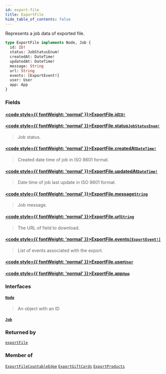 ```yaml
---
id: export-file
title: ExportFile
hide_table_of_contents: false
---
```








Represents a job data of exported file.

```graphql
type ExportFile implements Node, Job {
  id: ID!
  status: JobStatusEnum!
  createdAt: DateTime!
  updatedAt: DateTime!
  message: String
  url: String
  events: [ExportEvent!]
  user: User
  app: App
}
```


### Fields

#### [<code style={{ fontWeight: 'normal' }}>ExportFile.<b>id</b></code>](#)<Bullet />[`ID!`](../../../developer/api-reference/scalars/id) <Badge class="secondary" text="non-null"/> <Badge class="secondary" text="scalar"/>
> 
> 

#### [<code style={{ fontWeight: 'normal' }}>ExportFile.<b>status</b></code>](#)<Bullet />[`JobStatusEnum!`](../../../developer/api-reference/enums/job-status-enum) <Badge class="secondary" text="non-null"/> <Badge class="secondary" text="enum"/>
> Job status.
> 

#### [<code style={{ fontWeight: 'normal' }}>ExportFile.<b>createdAt</b></code>](#)<Bullet />[`DateTime!`](../../../developer/api-reference/scalars/date-time) <Badge class="secondary" text="non-null"/> <Badge class="secondary" text="scalar"/>
> Created date time of job in ISO 8601 format.
> 

#### [<code style={{ fontWeight: 'normal' }}>ExportFile.<b>updatedAt</b></code>](#)<Bullet />[`DateTime!`](../../../developer/api-reference/scalars/date-time) <Badge class="secondary" text="non-null"/> <Badge class="secondary" text="scalar"/>
> Date time of job last update in ISO 8601 format.
> 

#### [<code style={{ fontWeight: 'normal' }}>ExportFile.<b>message</b></code>](#)<Bullet />[`String`](../../../developer/api-reference/scalars/string) <Badge class="secondary" text="scalar"/>
> Job message.
> 

#### [<code style={{ fontWeight: 'normal' }}>ExportFile.<b>url</b></code>](#)<Bullet />[`String`](../../../developer/api-reference/scalars/string) <Badge class="secondary" text="scalar"/>
> The URL of field to download.
> 

#### [<code style={{ fontWeight: 'normal' }}>ExportFile.<b>events</b></code>](#)<Bullet />[`[ExportEvent!]`](../../../developer/api-reference/objects/export-event) <Badge class="secondary" text="list"/> <Badge class="secondary" text="object"/>
> List of events associated with the export.
> 

#### [<code style={{ fontWeight: 'normal' }}>ExportFile.<b>user</b></code>](#)<Bullet />[`User`](../../../developer/api-reference/objects/user) <Badge class="secondary" text="object"/>
> 
> 

#### [<code style={{ fontWeight: 'normal' }}>ExportFile.<b>app</b></code>](#)<Bullet />[`App`](../../../developer/api-reference/objects/app) <Badge class="secondary" text="object"/>
> 
> 

### Interfaces

#### [`Node`](../../../developer/api-reference/interfaces/node) <Badge class="secondary" text="interface"/>
> An object with an ID
> 

#### [`Job`](../../../developer/api-reference/interfaces/job) <Badge class="secondary" text="interface"/>
> 
> 



### Returned by

[`exportFile`](../../../developer/api-reference/queries/export-file)  <Badge class="secondary" text="query"/>

### Member of

[`ExportFileCountableEdge`](../../../developer/api-reference/objects/export-file-countable-edge)  <Badge class="secondary" text="object"/><Bullet />[`ExportGiftCards`](../../../developer/api-reference/objects/export-gift-cards)  <Badge class="secondary" text="object"/><Bullet />[`ExportProducts`](../../../developer/api-reference/objects/export-products)  <Badge class="secondary" text="object"/>



